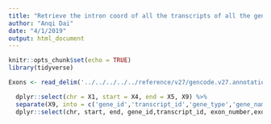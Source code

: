```yaml
---
title: "Retrieve the intron coord of all the transcripts of all the genes"
author: "Anqi Dai"
date: "4/1/2019"
output: html_document
---
```


```r
knitr::opts_chunk$set(echo = TRUE)
library(tidyverse)
```

```r
Exons <- read_delim('../../../../../reference/v27/gencode.v27.annotation.EXON.gtf', delim = ' ') %>%

  dplyr::select(chr = X1, start = X4, end = X5, X9) %>%
  separate(X9, into = c('gene_id','transcript_id','gene_type','gene_name','transcript_type','transcript_name','exon_number','exon_id','level','transcript_support_level','tag','havana_gene','havana_transcript'), sep = '; ') %>%
  dplyr::select(chr, start, end, gene_id,transcript_id, exon_number,exon_id) 

 


```


